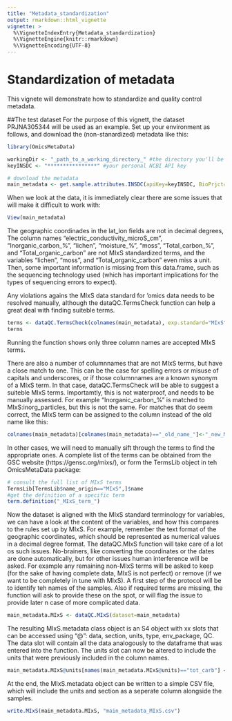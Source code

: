 ```yaml
---
title: "Metadata_standardization"
output: rmarkdown::html_vignette
vignette: >
  %\VignetteIndexEntry{Metadata_standardization}
  %\VignetteEngine{knitr::rmarkdown}
  %\VignetteEncoding{UTF-8}
---
```


# Standardization of metadata
This vignete will demonstrate how to standardize and quality control metadata. 

##The test dataset
For the purpose of this vignett, the dataset PRJNA305344 will be used as an example. Set up your environment as follows, and download the (non-stanardized) metadata like this:

```r
library(OmicsMetaData)

workingDir <- "_path_to_a_working_directory_" #the directory you'll be working from and download the data to
keyINSDC <- "****************" #your personal NCBI API key

# download the metadata
main_metadata <- get.sample.attributes.INSDC(apiKey=keyINSDC, BioPrjct="PRJNA305344")
```

When we look at the data, it is immediately clear there are some issues that will make it difficult to work with:

```r
View(main_metadata)
```

The geographic coordinades in the lat_lon fields are not in decimal degrees, 
The column names "electric_conductivity_microS_cm", "Inorganic_carbon_%", "lichen", "moisture_%", "moss", "Total_carbon_%", and "Total_organic_carbon" are not MIxS standardized terms, and the variables "lichen", "moss", and "Total_organic_carbon" even miss a unit. Then, some important information is missing from this data.frame, such as the sequencing technology used (which has important implications for the types of sequencing errors to expect).

Any violations agains the MIxS data standard for 'omics data needs to be resolved manually, although the dataQC.TermsCheck function can help a great deal with finding suiteble terms. 

```r
terms <- dataQC.TermsCheck(colnames(main_metadata), exp.standard="MIxS")
terms
```

Running the function shows only three column names are accepted MIxS terms.

There are also a number of columnnames that are not MIxS terms, but have a close match to one. This can be the case for spelling errors or misuse of capitals and underscores, or if those columnnames are a known synonym of a MIxS term. In that case, dataQC.TermsCheck will be able to suggest a suiteble MIxS terms. Importamtly, this is not waterproof, and needs to be manually assessed. For example "Inorganic_carbon_%" is matched to MIxS:inorg_particles, but this is not the same. For matches that do seem correct, the MIxS term can be assigned to the column instead of the old name like this:

```r
colnames(main_metadata)[colnames(main_metadata)=="_old_name_"]<-"_new_MIxS_match_"
```

In other cases, we will need to manually sift through the terms to find the appropriate ones. A complete list of the terms can be obtained from the GSC website (https://gensc.org/mixs/), or form the TermsLib object in teh OmicsMetaData package:

```r
# consult the full list of MIxS terms
TermsLib[TermsLib$name_origin=="MIxS",]$name
#get the definition of a specific term
term.definition("_MIxS_term_")
```

Now the dataset is aligned with the MIxS standard terminology for variables, we can have a look at the content of the variables, and how this compares to the rules set up by MIxS. For example, remember the text format of the geographic coordinates, which should be represented as numerical values in a decimal degree format. The dataQC.MIxS function will take care of a lot os such issues. No-brainers, like converting the coordinates or the dates are done automatically, but for other issues human interference will be asked. For example any remaining non-MIxS terms will be asked to keep (for the sake of having complete data, MIxS is not perfect) or remove (if we want to be completely in tune with MIxS). A first step of the protocol will be to identify teh names of the samples. Also if required terms are missing, the function will ask to provide these on the spot, or will flag the issue to provide later n case of more complicated data.


```r
main_metadata.MIxS <- dataQC.MIxS(dataset=main_metadata)
```

The resulting MIxS.metadata class object is an S4 object with xx slots that can be accessed using "@": data, section, units, type, env_package, QC. The data slot will contain all the data analogously to the dataframe that was entered into the function. The units slot can now be altered to include the units that were previously included in the column names.

```r
main_metadata.MIxS@units[names(main_metadata.MIxS@units)=="tot_carb"] <- "percentage"
```

At the end, the MIxS.metadata object can be written to a simple CSV file, which will include the units and section as a seperate column alongside the samples.

```r
write.MIxS(main_metadata.MIxS, "main_metadata_MIxS.csv")
```

